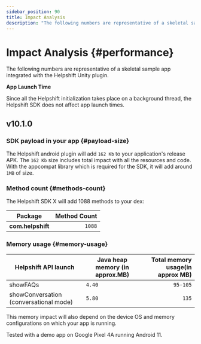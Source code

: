 ```yaml
---
sidebar_position: 90
title: Impact Analysis
description: "The following numbers are representative of a skeletal sample appintegrated with the Helpshift Unity plugin."
---
```






# Impact Analysis {#performance}

<Intro>

The following numbers are representative of a skeletal sample app
integrated with the Helpshift Unity plugin.


</Intro>





<Admonition type="info" title="Note">

**App Launch Time**

Since all the Helpshift initialization takes place on a background thread, the Helpshift SDK does not affect app launch times.

</Admonition>



## v10.1.0

### SDK payload in your app {#payload-size}

The Helpshift android plugin will add `162 Kb` to your application's release APK. 
The `162 Kb` size includes total impact with all the resources and code. 
With the appcompat library which is required for the SDK, it will add around `1MB` of size.

### Method count {#methods-count}

The Helpshift SDK X will add 1088 methods to your dex:

| Package                                                 | Method Count             |
|---------------------------------------------------------|-------------------------:|
| **com.helpshift**                                       |                   `1088`  |

### Memory usage {#memory-usage}


| Helpshift API launch                       | Java heap memory (in approx.MB) | Total memory usage(in approx MB)|
|--------------------------------------------|---------------------------------|--------------------------------:|
| showFAQs                                   |                          `4.40` |                        `95-105` |
| showConversation (conversational mode)     |                          `5.80` |                        `135`    |

This memory impact will also depend on the device OS and memory configurations on which your app is running.


<Admonition type="info" title="Note">

Tested with a demo app on Google Pixel 4A running Android 11.

</Admonition>
